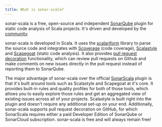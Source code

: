 ```yaml
---
title: What is sonar-scala?
---
```


sonar-scala is a free, open-source and independent
[SonarQube](https://www.sonarqube.org) plugin for static code analysis of Scala
projects. It's driven and developed by the
[community](https://github.com/mwz/sonar-scala/graphs/contributors).

sonar-scala is developed in Scala. It uses the
[scalariform](https://github.com/scala-ide/scalariform) library to parse the
source code and integrates with [Scoverage](http://scoverage.org) (code
coverage), [Scalastyle](http://www.scalastyle.org) and
[Scapegoat](https://github.com/sksamuel/scapegoat) (static code analysis). It
also provides [pull request decoration](../setup/pr-decoration.mdx)
functionality, which can review pull requests on Github and make comments on new
issues directly in the pull request instead of reporting them to SonarQube.

The major advantage of sonar-scala over the official
[SonarScala](https://www.sonarsource.com/products/codeanalyzers/sonarscala.html)
plugin is that it's built around tools such as Scalastyle and Scapegoat at it's
core. It provides built-in rules and quality profiles for both of those tools,
which allows you to easily explore those rules and get an aggregated view of
existing issues across all of your projects. Scalastyle is built right into the
plugin and doesn't require any additional set-up on your end. Additionally,
sonar-scala supports pull request decoration on GitHub, for which SonarScala
requires either a paid Developer Edition of SonarQube or SonarCloud
subscription. sonar-scala is free and will always remain free!

<!-- ## How does it work? -->
